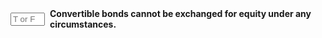 ::: {.question-block}

<form onsubmit="event.preventDefault(); checkAnswerBox('module6_tf_q34','F')" style="display: flex; align-items: center; gap: 8px;">
<input type="text" id="module6_tf_q34" name="module6_tf_q34" maxlength="1" placeholder="T or F" style="width: 55px;" data-correct-answer="F" /> 
<label for="module6_tf_q34"><strong>Convertible bonds cannot be exchanged for equity under any circumstances.</strong></label>
</form>

<div id="feedback-module6_tf_q34" class="feedback" data-status="" style="display:none;">
This is FALSE. Convertible bonds can be converted into equity under specified terms.
</div>

:::

